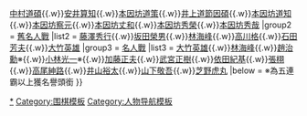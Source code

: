 {{Navbox
|name = 圍棋名人
|title = [[名人 (圍棋)|日本圍棋名人]]
|group1 = 家元時期
|list1 = [[本因坊算砂]]{{.w}}[[中村道碩]]{{.w}}[[安井算知]]{{.w}}[[本因坊道策]]{{.w}}[[井上道節因碩]]{{.w}}[[本因坊道知]]{{.w}}[[本因坊察元]]{{.w}}[[本因坊丈和]]{{.w}}[[本因坊秀榮]]{{.w}}[[本因坊秀哉]]
|group2 = [[名人战 (日本围棋)|舊名人戰]]
|list2 = [[藤澤秀行]]{{.w}}[[坂田榮男]]{{.w}}[[林海峰 (围棋)|林海峰]]{{.w}}[[高川格]]{{.w}}[[石田芳夫]]{{.w}}[[大竹英雄]]
|group3 = [[名人战 (日本围棋)|名人戰]]
|list3 = [[大竹英雄]]{{.w}}[[林海峰 (围棋)|林海峰]]{{.w}}[[趙治勳]]※{{.w}}[[小林光一]]※{{.w}}[[加藤正夫]]{{.w}}[[武宮正樹]]{{.w}}[[依田紀基]]{{.w}}[[張栩]]{{.w}}[[高尾紳路]]{{.w}}[[井山裕太]]{{.w}}[[山下敬吾]]{{.w}}[[芝野虎丸]]
|below = ※為五連霸以上獲名譽頭銜
}}<noinclude>
[[Category:圍棋名人|*]]
[[Category:围棋模板]]
[[Category:人物导航模板]]
</noinclude>